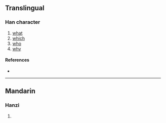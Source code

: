 {{character info/new}}
==Translingual==

===Han character===
{{Han char|rn=9|rad=人|as=08|sn=10|four=|canj=OOMR,XOOMR|ids=⿰亻舍}}

# [[what]]
# [[which]]
# [[who]]
# [[why]]

====References====
* {{Han ref|kx=0109.171|hdz=10180.050|uh=503D|ud=20541}}

----

==Mandarin==

===Hanzi===
{{cmn-hanzi|pin=[[shà]] ([[sha4]])|wg=sha<sup>4</sup>}}

# {{defn|lang=cmn|sort=人08}}